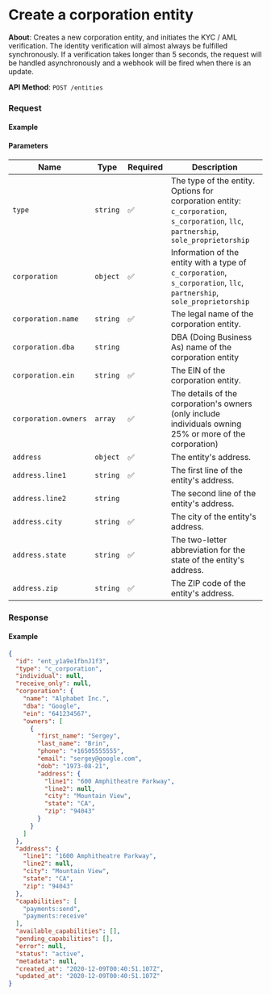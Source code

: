 
# Create a corporation entity

**About**: Creates a new corporation entity, and initiates the KYC / AML verification. The identity verification will almost always be fulfilled synchronously. If a verification takes longer than 5 seconds, the request will be handled asynchronously and a webhook will be fired when there is an update.

**API Method**: `POST /entities`

### Request

#### Example
<EntitiesCreateCorporation />

#### Parameters
| Name                 | Type     | Required | Description                                                                                                                                                 |
|----------------------|----------|----------|-------------------------------------------------------------------------------------------------------------------------------------------------------------|
| `type`               | `string` | ✅        | The type of the entity. Options for corporation entity: `c_corporation`, `s_corporation`, `llc`, `partnership`, `sole_proprietorship` |
| `corporation`        | `object` | ✅        | Information of the entity with a type of `c_corporation`, `s_corporation`, `llc`, `partnership`, `sole_proprietorship`                |
| `corporation.name`   | `string` | ✅        | The legal name of the corporation entity.                                                                                                                   |
| `corporation.dba`    | `string` |          | DBA (Doing Business As) name of the corporation entity                                                                                                      |
| `corporation.ein`    | `string` | ✅        | The EIN of the corporation entity.                                                                                                                          |
| `corporation.owners` | `array`  | ✅        | The details of the corporation's owners (only include individuals owning 25% or more of the corporation)                                                    |
| `address`            | `object` | ✅        | The entity's address.                                                                                                                                       |
| `address.line1`      | `string` | ✅        | The first line of the entity's address.                                                                                                                     |
| `address.line2`      | `string` |          | The second line of the entity's address.                                                                                                                    |
| `address.city`       | `string` | ✅        | The city of the entity's address.                                                                                                                           |
| `address.state`      | `string` | ✅        | The two-letter abbreviation for the state of the entity's address.                                                                                          |
| `address.zip`        | `string` | ✅        | The ZIP code of the entity's address.                                                                                                                       |

### Response

#### Example
```json
{
  "id": "ent_y1a9e1fbnJ1f3",
  "type": "c_corporation",
  "individual": null,
  "receive_only": null,
  "corporation": {
    "name": "Alphabet Inc.",
    "dba": "Google",
    "ein": "641234567",
    "owners": [
      {
        "first_name": "Sergey",
        "last_name": "Brin",
        "phone": "+16505555555",
        "email": "sergey@google.com",
        "dob": "1973-08-21",
        "address": {
          "line1": "600 Amphitheatre Parkway",
          "line2": null,
          "city": "Mountain View",
          "state": "CA",
          "zip": "94043"
        }
      }
    ]
  },
  "address": {
    "line1": "1600 Amphitheatre Parkway",
    "line2": null,
    "city": "Mountain View",
    "state": "CA",
    "zip": "94043"
  },
  "capabilities": [
    "payments:send",
    "payments:receive"
  ],
  "available_capabilities": [],
  "pending_capabilities": [],
  "error": null,
  "status": "active",
  "metadata": null,
  "created_at": "2020-12-09T00:40:51.107Z",
  "updated_at": "2020-12-09T00:40:51.107Z"
}
```
